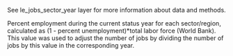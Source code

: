 See le_jobs_sector_year layer for more information about data and methods.  

Percent employment during the current status year for each sector/region, calculated as (1 - percent unemployment)*total labor force (World Bank).  This value was used to adjust the number of jobs by dividing the number of jobs by this value in the corresponding year.



